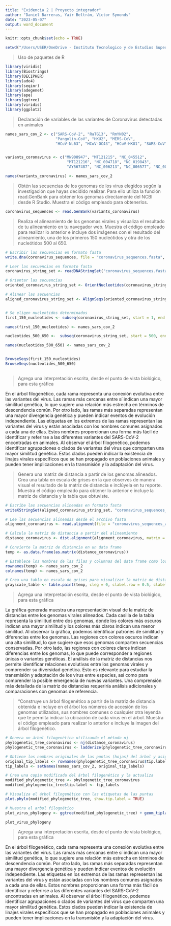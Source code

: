 ```yaml
---
title: "Evidencia 2 | Proyecto integrador"
author: "Daniel Barreras, Yair Beltrán, Víctor Symonds"
date: "2023-05-07"
output: word_document
---
```


```r
knitr::opts_chunk$set(echo = TRUE)

setwd("/Users/USER/OneDrive - Instituto Tecnologico y de Estudios Superiores de Monterrey/Documents/Proyectos/RProjects/R-snippets/Evidencia")
```

> Uso de paquetes de R

```r
library(viridis)
library(Biostrings)
library(DECIPHER)
library(ade4)
library(seqinr)
library(adegenet)
library(ape)
library(ggtree)
library(viridis)
library(ggplot2)


```

> Declaración de variables de las variantes de Coronavirus detectadas en animales

```r
names_sars_cov_2 <- c("SARS-CoV-2", "RaTG13", "RmYN02",
                      "Pangolin-CoV", "HKU2", "MERS-CoV",
                      "HCoV-NL63", "HCoV-OC43", "HCoV-HKU1", "SARS-CoV")


variants_coronavirus <- c("MN908947", "MT121215", "NC_045512", 
                           "MT121216", "NC_004718", "NC_019843",
                           "AY567487", "NC_006213", "NC_006577", "NC_004718")

names(variants_coronavirus) <- names_sars_cov_2

```

>Obtén las secuencias de los genomas de los virus elegidos según la investigación que hayas decidido realizar. 
Para ello utiliza la función read.GenBank para obtener los genomas directamente del NCBI desde R Studio. 
Muestra el código empleado para obtenerlos.

```r
coronavirus_sequences <- read.GenBank(variants_coronavirus)

```

>Realiza el alineamiento de los genomas virales y visualiza el resultado de tu alineamiento en tu navegador web. Muestra el código empleado para realizar lo anterior e incluye dos imágenes con el resultado del alineamiento, una de los primeros 150 nucleótidos y otra de los nucleótidos 500 al 650.

```r
# Escribir las secuencias en formato fasta
write.dna(coronavirus_sequences, file = "coronavirus_sequences.fasta", format = "fasta")

# Leer las secuencias en formato fasta
coronavirus_string_set <- readDNAStringSet("coronavirus_sequences.fasta", format = "fasta")

# Orientar las secuencias
oriented_coronavirus_string_set <- OrientNucleotides(coronavirus_string_set)

# Alinear las secuencias 
aligned_coronavirus_string_set <- AlignSeqs(oriented_coronavirus_string_set)


# Se eligen nucleotidos determinados
first_150_nucleotides <- subseq(coronavirus_string_set, start = 1, end = 150)

names(first_150_nucleotides) <- names_sars_cov_2

nucleotides_500_650 <-  subseq(coronavirus_string_set, start = 500, end = 650)

names(nucleotides_500_650) <- names_sars_cov_2


BrowseSeqs(first_150_nucleotides)
BrowseSeqs(nucleotides_500_650)
  
```

>Agrega una interpretación escrita, desde el punto de vista biológico, para esta gráfica


En el árbol filogenético, cada rama representa una conexión evolutiva entre las variantes del 
virus. Las ramas más cercanas entre sí indican una mayor similitud genética, lo que sugiere 
una relación más estrecha en términos de descendencia común. Por otro lado, las ramas 
más separadas representan una mayor divergencia genética y pueden indicar eventos de 
evolución independiente.
Las etiquetas en los extremos de las ramas representan las variantes del virus y están 
asociadas con los nombres comunes asignados a cada una de ellas. Estos nombres 
proporcionan una forma más fácil de identificar y referirse a las diferentes variantes del 
SARS-CoV-2 encontradas en animales.
Al observar el árbol filogenético, podemos identificar agrupaciones o clados de variantes del
virus que comparten una mayor similitud genética. Estos clados pueden indicar la existencia 
de linajes virales específicos que se han propagado en poblaciones animales y pueden tener 
implicaciones en la transmisión y la adaptación del virus.


>Genera una matriz de distancia a partir de los genomas alineados. Crea una tabla en escala de grises en la que observes de manera visual el resultado de la matriz de distancia e inclúyela en tu reporte. Muestra el código empleado para obtener lo anterior e incluye la matriz de distancia y la tabla que obtuviste.

```r
# Escribe las secuencias alineadas en formato fasta
writeXStringSet(aligned_coronavirus_string_set, "coronavirus_sequences_aligned.fasta", format = "fasta")

# Lee las secuencias alineadas desde el archivo fasta
alignment_coronavirus <- read.alignment(file = "coronavirus_sequences_aligned.fasta", format = "fasta")

# Calcula la matriz de distancia a partir del alineamiento
distance_coronavirus <- dist.alignment(alignment_coronavirus, matrix = "similarity")

# Convierte la matriz de distancia en un data frame
temp <- as.data.frame(as.matrix(distance_coronavirus))

# Establece los nombres de las filas y columnas del data frame como los nombres de los virus
rownames(temp) <- names_sars_cov_2
colnames(temp) <- names_sars_cov_2

# Crea una tabla en escala de grises para visualizar la matriz de distancia
grayscale_table <- table.paint(temp, cleg = 0, clabel.row = 0.5, clabel.col = 0.5) + scale_color_viridis()

```

>Agrega una interpretación escrita, desde el punto de vista biológico, para esta gráfica

La gráfica generada muestra una representación visual de la matriz de distancias entre los
genomas virales alineados. Cada casilla de la tabla representa la similitud entre dos 
genomas, donde los colores más oscuros indican una mayor similitud y los colores más
claros indican una menor similitud.
Al observar la gráfica, podemos identificar patrones de similitud y diferencias entre los
genomas. Las regiones con colores oscuros indican una alta similitud, lo que sugiere que
esos genomas comparten secuencias conservadas. Por otro lado, las regiones con colores
claros indican diferencias entre los genomas, lo que puede corresponder a regiones únicas 
o variantes genéticas.
El análisis de la matriz de distancias nos permite identificar relaciones evolutivas entre los
genomas virales y comprender su diversidad genética. Esto es relevante para estudiar la
transmisión y adaptación de los virus entre especies, así como para comprender la posible
emergencia de nuevas variantes. Una comprensión más detallada de la matriz de distancias
requeriría análisis adicionales y comparaciones con genomas de referencia.


>"Construye un árbol filogenético a partir de la matriz de distancia obtenida e incluye en el árbol los números de accesión de los genomas utilizados, sus nombres comunes o cualquier otra leyenda que te permita indicar la ubicación de cada virus en el árbol. Muestra el código empleado para realizar lo anterior e incluye la imagen del árbol filogenético.

```r
# Genera un árbol filogenético utilizando el método nj 
phylogenetic_tree_coronavirus <- nj(distance_coronavirus)
phylogenetic_tree_coronavirus <- ladderize(phylogenetic_tree_coronavirus)

# Obtiene los nombres originales de las puntas (hojas) del árbol y asigna nuevos
original_tip_labels <- rownames(phylogenetic_tree_coronavirus$tip.label)
tip_labels <- setNames(names_sars_cov_2, original_tip_labels)

# Crea una copia modificada del árbol filogenético y la actualiza
modified_phylogenetic_tree <- phylogenetic_tree_coronavirus
modified_phylogenetic_tree$tip.label <- tip_labels

# Visualiza el árbol filogenético con las etiquetas de las puntas
plot.phylo(modified_phylogenetic_tree, show.tip.label = TRUE)

# Muestra el arbol filognético
plot_virus_phylogeny <- ggtree(modified_phylogenetic_tree) + geom_tiplab() + ggtitle("Análisis filogenético de genomas de variantes del SARS-CoV-2 encontrados en animales")

plot_virus_phylogeny
```


>Agrega una interpretación escrita, desde el punto de vista biológico, para esta gráfica

En el árbol filogenético, cada rama representa una conexión evolutiva entre las variantes del 
virus. Las ramas más cercanas entre sí indican una mayor similitud genética, lo que sugiere 
una relación más estrecha en términos de descendencia común. Por otro lado, las ramas 
más separadas representan una mayor divergencia genética y pueden indicar eventos de 
evolución independiente.
Las etiquetas en los extremos de las ramas representan las variantes del virus y están 
asociadas con los nombres comunes asignados a cada una de ellas. Estos nombres 
proporcionan una forma más fácil de identificar y referirse a las diferentes variantes del 
SARS-CoV-2 encontradas en animales.
Al observar el árbol filogenético, podemos identificar agrupaciones o clados de variantes del
virus que comparten una mayor similitud genética. Estos clados pueden indicar la existencia 
de linajes virales específicos que se han propagado en poblaciones animales y pueden tener 
implicaciones en la transmisión y la adaptación del virus.

